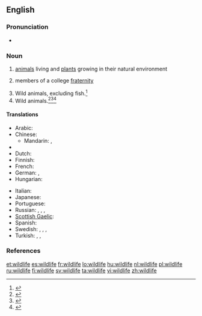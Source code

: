 ==English==

===Pronunciation===
* {{IPA|/ˈwaɪldlaɪf/}}

===Noun===
{{wikipedia}}
{{en-noun|-}}

# [[animals]] living and [[plants]] growing in their natural environment
# {{slang}} members of a college [[fraternity]]
# Wild animals, excluding fish.<ref name="wa">{{cite web
|url=http://www.ecy.wa.gov/programs/tcp/policies/terrestrial/TEEDefinitions.htm
|title=Definitions and Acronyms
|publisher=Department of Ecology State of Washington
|accessdate=2011-04-28}}</ref>
# Wild animals.<ref name="ncar">{{cite web
|url=http://www.ncwildlife.org/Regs/Regs_Definition_Terms.htm
|title=Regulation definitions
|publisher=North Carolina Wildlife Resources Commission
|accessdate=2011-04-28}}</ref><ref name="streamkeepers">{{cite web
|url=http://www.pskf.ca/publications/glossary.html
|title=Glossary
|publisher=The Pacific Streamkeepers Federation
|accessdate=2011-04-28}}</ref><ref name="santaclara">{{cite web
|url=http://www.scvas.org/index.php?page=text&id=wdpdict
|title=Wetlands Discovery Program Dictionary
|publisher=Santa Clara Valley Audubon society
|accessdate=2011-04-28}}</ref>

====Translations====
{{trans-top|animals living in their natural environment}}
* Arabic: {{t|ar|الحياة البرية|f|tr=al-Hayaa al-barríyya}}
* Chinese:
** Mandarin: {{t-|cmn|野生動物|sc=Hani}}, {{t-|cmn|野生动物|tr=yěshēng dòngwù|sc=Hani}}
* {{trreq|cs}}
* Dutch: {{t|nl|wildleven|n}}
* Finnish: {{t-|fi|villieläin|p|alt=villieläimet}}
* French: {{t+|fr|faune|f}}
* German: {{t|de|Tierwelt|f}},  {{t+|de|Fauna|f}}
* Hungarian: {{t|hu|vadvilág}}
{{trans-mid}}
* Italian: {{t+|it|fauna|f}}
* Japanese: {{t-|ja|野生動物|tr=やせいどうぶつ, yasei dōbutsu}}
* Portuguese: {{t|pt|vida selvagem|f}}
* Russian: {{t|ru|дикая природа|f|tr=díkaja priróda}},  {{t|ru|живая природа|f|tr=živája priróda}},  {{t|ru|животный мир|m|tr=živótnyj mir}},  {{t|ru|фауна|f|tr=fáuna}}
* [[Scottish Gaelic]]: {{t-|gd|fiadh-bheatha|f|xs=Scottish Gaelic}}
* Spanish: {{t|es|vida silvestre|f}}
* Swedish: {{t|sv|vilt|n}}, {{t|sv|natur|c}}, {{t|sv|fauna|c}}, {{t|sv|flora|c}}
* Turkish: {{t|tr|vahşi yaşam}},  {{t|tr|vahşi hayat}},  {{t|tr|vahşi doğa}}
{{trans-bottom}}

{{trans-top|slang: members of a college fraternity}}
{{trans-mid}}
{{trans-bottom}}

===References===
<references />

[[et:wildlife]]
[[es:wildlife]]
[[fr:wildlife]]
[[lo:wildlife]]
[[hu:wildlife]]
[[nl:wildlife]]
[[pl:wildlife]]
[[ru:wildlife]]
[[fi:wildlife]]
[[sv:wildlife]]
[[ta:wildlife]]
[[vi:wildlife]]
[[zh:wildlife]]